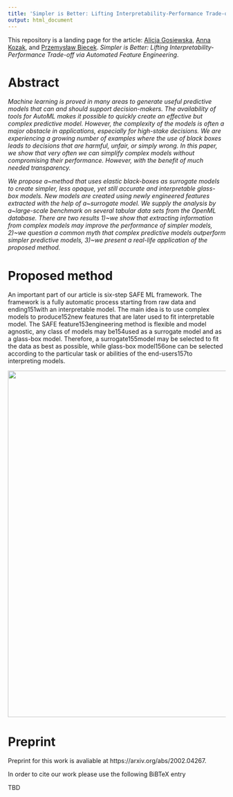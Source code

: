 ```yaml
---
title: 'Simpler is Better: Lifting Interpretability-Performance Trade-off via Automated Feature Engineering'
output: html_document
---
```


This repository is a landing page for  the article: [Alicja Gosiewska](https://www.linkedin.com/in/alicja-gosiewska/), [Anna Kozak](https://www.linkedin.com/in/anna-kozak-a45687116/), and [Przemysław Biecek](https://www.linkedin.com/in/pbiecek/). *Simpler is Better: Lifting Interpretability-Performance Trade-off via Automated Feature Engineering*. 


# Abstract 

*Machine learning is proved in many areas to generate useful predictive models that can and should support decision-makers. The availability of tools for AutoML makes it possible to quickly create an effective but complex predictive model. However, the complexity of the models is often a major obstacle in applications, especially for high-stake decisions. We are experiencing a growing number of examples where the use of black boxes leads to decisions that are harmful, unfair, or simply wrong. In this paper, we show that very often we can simplify complex models without compromising their performance. However, with the benefit of much needed transparency.*

*We propose a~method that uses elastic black-boxes as surrogate models to create simpler, less opaque, yet still accurate and interpretable glass-box models. New models are created using newly engineered features extracted with the help of a~surrogate model. We supply the analysis by a~large-scale benchmark on several tabular data sets from the OpenML database. There are two results 1)~we show that extracting information from complex models may improve the performance of simpler models, 2)~we question a common myth that complex predictive models outperform simpler predictive models, 3)~we present a real-life application of the proposed method.*

# Proposed method

An important part of our article is  six-step SAFE ML framework. The framework is a fully automatic process starting from raw data and ending151with an interpretable model. The main idea is to use complex models to produce152new features that are later used to fit interpretable model. The SAFE feature153engineering method is flexible and model agnostic, any class of models may be154used as a surrogate model and as a glass-box model. Therefore, a surrogate155model may be selected to fit the data as best as possible, while glass-box model156one can be selected according to the particular task or abilities of the end-users157to interpreting models. 

<img src="figures/SAFE-diagram.png" width=800>



# Preprint

Preprint for this work is avaliable at https://arxiv.org/abs/2002.04267.

In order to cite our work please use the following BiBTeX entry

TBD